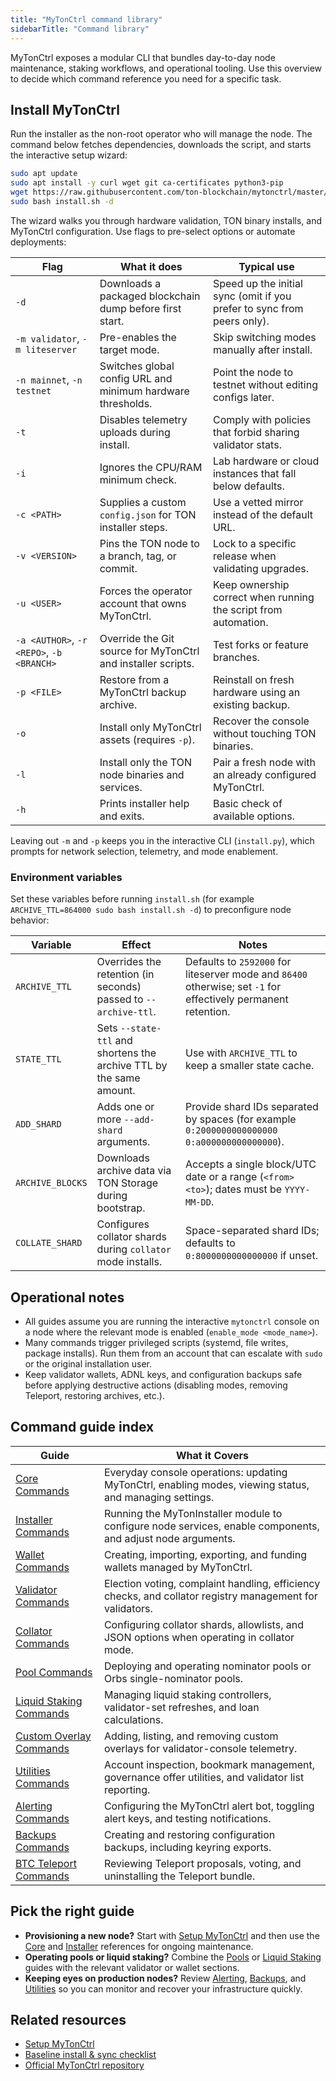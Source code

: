 ```yaml
---
title: "MyTonCtrl command library"
sidebarTitle: "Command library"
---
```


MyTonCtrl exposes a modular CLI that bundles day-to-day node maintenance, staking workflows, and operational tooling. Use this overview to decide which command reference you need for a specific task.

## Install MyTonCtrl

Run the installer as the non-root operator who will manage the node. The command below fetches dependencies, downloads the script, and starts the interactive setup wizard:

```bash
sudo apt update
sudo apt install -y curl wget git ca-certificates python3-pip
wget https://raw.githubusercontent.com/ton-blockchain/mytonctrl/master/scripts/install.sh
sudo bash install.sh -d
```

The wizard walks you through hardware validation, TON binary installs, and MyTonCtrl configuration. Use flags to pre-select options or automate deployments:

| Flag | What it does | Typical use |
| --- | --- | --- |
| `-d` | Downloads a packaged blockchain dump before first start. | Speed up the initial sync (omit if you prefer to sync from peers only).
| `-m validator`, `-m liteserver` | Pre-enables the target mode. | Skip switching modes manually after install.
| `-n mainnet`, `-n testnet` | Switches global config URL and minimum hardware thresholds. | Point the node to testnet without editing configs later.
| `-t` | Disables telemetry uploads during install. | Comply with policies that forbid sharing validator stats.
| `-i` | Ignores the CPU/RAM minimum check. | Lab hardware or cloud instances that fall below defaults.
| `-c <PATH>` | Supplies a custom `config.json` for TON installer steps. | Use a vetted mirror instead of the default URL.
| `-v <VERSION>` | Pins the TON node to a branch, tag, or commit. | Lock to a specific release when validating upgrades.
| `-u <USER>` | Forces the operator account that owns MyTonCtrl. | Keep ownership correct when running the script from automation.
| `-a <AUTHOR>`, `-r <REPO>`, `-b <BRANCH>` | Override the Git source for MyTonCtrl and installer scripts. | Test forks or feature branches.
| `-p <FILE>` | Restore from a MyTonCtrl backup archive. | Reinstall on fresh hardware using an existing backup.
| `-o` | Install only MyTonCtrl assets (requires `-p`). | Recover the console without touching TON binaries.
| `-l` | Install only the TON node binaries and services. | Pair a fresh node with an already configured MyTonCtrl.
| `-h` | Prints installer help and exits. | Basic check of available options.

Leaving out `-m` and `-p` keeps you in the interactive CLI (`install.py`), which prompts for network selection, telemetry, and mode enablement.

### Environment variables

Set these variables before running `install.sh` (for example `ARCHIVE_TTL=864000 sudo bash install.sh -d`) to preconfigure node behavior:

| Variable | Effect | Notes |
| --- | --- | --- |
| `ARCHIVE_TTL` | Overrides the retention (in seconds) passed to `--archive-ttl`. | Defaults to `2592000` for liteserver mode and `86400` otherwise; set `-1` for effectively permanent retention. |
| `STATE_TTL` | Sets `--state-ttl` and shortens the archive TTL by the same amount. | Use with `ARCHIVE_TTL` to keep a smaller state cache. |
| `ADD_SHARD` | Adds one or more `--add-shard` arguments. | Provide shard IDs separated by spaces (for example `0:2000000000000000 0:a000000000000000`). |
| `ARCHIVE_BLOCKS` | Downloads archive data via TON Storage during bootstrap. | Accepts a single block/UTC date or a range (`<from> <to>`); dates must be `YYYY-MM-DD`. |
| `COLLATE_SHARD` | Configures collator shards during `collator` mode installs. | Space-separated shard IDs; defaults to `0:8000000000000000` if unset. |

## Operational notes
- All guides assume you are running the interactive `mytonctrl` console on a node where the relevant mode is enabled (`enable_mode <mode_name>`).
- Many commands trigger privileged scripts (systemd, file writes, package installs). Run them from an account that can escalate with `sudo` or the original installation user.
- Keep validator wallets, ADNL keys, and configuration backups safe before applying destructive actions (disabling modes, removing Teleport, restoring archives, etc.).

## Command guide index
| Guide | What it Covers |
| --- | --- |
| [Core Commands](./core) | Everyday console operations: updating MyTonCtrl, enabling modes, viewing status, and managing settings. |
| [Installer Commands](./installer) | Running the MyTonInstaller module to configure node services, enable components, and adjust node arguments. |
| [Wallet Commands](./wallet) | Creating, importing, exporting, and funding wallets managed by MyTonCtrl. |
| [Validator Commands](./validator) | Election voting, complaint handling, efficiency checks, and collator registry management for validators. |
| [Collator Commands](./collator) | Configuring collator shards, allowlists, and JSON options when operating in collator mode. |
| [Pool Commands](./pools) | Deploying and operating nominator pools or Orbs single-nominator pools. |
| [Liquid Staking Commands](./liquid_staking) | Managing liquid staking controllers, validator-set refreshes, and loan calculations. |
| [Custom Overlay Commands](./custom_overlays) | Adding, listing, and removing custom overlays for validator-console telemetry. |
| [Utilities Commands](./utilities) | Account inspection, bookmark management, governance offer utilities, and validator list reporting. |
| [Alerting Commands](./alerting) | Configuring the MyTonCtrl alert bot, toggling alert keys, and testing notifications. |
| [Backups Commands](./backups) | Creating and restoring configuration backups, including keyring exports. |
| [BTC Teleport Commands](./btc_teleport) | Reviewing Teleport proposals, voting, and uninstalling the Teleport bundle. |

## Pick the right guide
- **Provisioning a new node?** Start with [Setup MyTonCtrl](../setup-mytonctrl) and then use the [Core](./core) and [Installer](./installer) references for ongoing maintenance.
- **Operating pools or liquid staking?** Combine the [Pools](./pools) or [Liquid Staking](./liquid_staking) guides with the relevant validator or wallet sections.
- **Keeping eyes on production nodes?** Review [Alerting](./alerting), [Backups](./backups), and [Utilities](./utilities) so you can monitor and recover your infrastructure quickly.

## Related resources
- [Setup MyTonCtrl](../setup-mytonctrl)
- [Baseline install & sync checklist](../setup-mytonctrl#baseline-setup-install-and-sync)
- [Official MyTonCtrl repository](https://github.com/ton-blockchain/mytonctrl)
